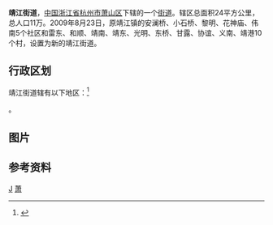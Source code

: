 {{Unreferenced|time=2012-03-16T17:03:04+00:00 }}
{{中国乡级行政区
|景观照片文件名 = 201701 Aerial photo of Jingjiang, Xiaoshan.jpg
|景观照片描述 = 靖江街道空照图
|汉语拼音 = 
|其他语言 = 
|其他语言名称 = 
|旧称 = 
|地名出处 = 
|位置图文件名 = 
|位置图描述 = 
|自定义图片= 
|建置时间 = 
|政府驻地 = 
|毗邻 = 
|总面积 = 
|总人口 = 
|总人口年份 = 
|户籍人口 = 
|户籍人口年份 = 
|常住人口 = 
|常住人口年份 = 
|人口密度 = 
|GDP = 
|GDP年份 = 
|邮政编码 = 
|电话区号 = 571
|官方网站 = 
|网站名称 = 
|33/01/09/005/000}}
'''靖江街道'''，[[中国|中国]][[浙江省|浙江省]][[杭州市|杭州市]][[萧山区|萧山区]]下辖的一个[[街道_(行政区划)|街道]]。辖区总面积24平方公里，总人口11万。2009年8月23日，原靖江镇的安澜桥、小石桥、黎明、花神庙、伟南5个社区和雷东、和顺、靖南、靖东、光明、东桥、甘露、协谊、义南、靖港10个村，设置为新的靖江街道。

== 行政区划 ==
靖江街道辖有以下地区：<ref>{{PRC admin/ref sgc|33/01/09/005/000}}</ref>

{{PRC admin/children|33/01/09/005/000}}。

==图片==
{{gallery
|width=170
|File:202001 Konggang Xintiandi in Jingjiang, Xiaoshan.jpg|空港新天地
|File:201907 River between Liming and Jingjiang.jpg|黎明村附近
|File:202001 Church in Liming Village, Jingjiang, Xiaoshan.jpg|黎明村内教堂
|File:202001 Headquarter of Air China Zhejiang.jpg|[[国航|国航]]浙江分公司
}}
==参考资料==
{{commonscat|Jingjiang, Xiaoshan}}
{{reflist}}

{{萧山区行政区划}}
[[Category:萧山区行政区划|J]]
[[Category:杭州市街道_(行政区划)|萧]]